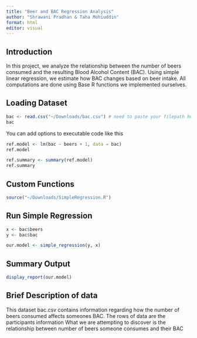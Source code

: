 ```yaml
---
title: "Beer and BAC Regression Analysis"
author: "Shrawani Pradhan & Taha Mohiuddin"
format: html
editor: visual
---
```


## Introduction

In this project, we analyze the relationship between the number of beers consumed and the resulting Blood Alcohol Content (BAC). Using simple linear regression, we estimate how BAC changes based on beer intake. All computations are done using Base R functions we implemented ourselves.

## Loading Dataset

```r
bac <- read.csv("~/Downloads/bac.csv") # need to paste your filepath here
bac
```

You can add options to executable code like this

```r
ref.model <- lm(bac ~ beers + 1, data = bac)
ref.model
```

```r
ref.summary <- summary(ref.model)
ref.summary
```

## Custom Functions

```r
source("~/Downloads/SimpleRegression.R")
```

## Run Simple Regression

```r
x <- bac$beers
y <- bac$bac

our.model <- simple_regression(y, x)
```

## Summary Output

```r
display_report(our.model)
```
## Brief Description of data
This dataset bac.csv contains information regarding how the number of beers consumed affects someones BAC.
The rows of data are the participants information
What we are attempting to discover is the relationship between number of beers someone consumes and their BAC
